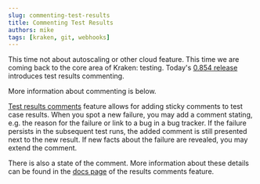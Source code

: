 ```yaml
---
slug: commenting-test-results
title: Commenting Test Results
authors: mike
tags: [kraken, git, webhooks]
---
```





This time not about autoscaling or other cloud feature. This time we
are coming back to the core area of Kraken: testing. Today's [0.854
release](https://github.com/Kraken-CI/kraken/releases/tag/v0.854)
introduces test results commenting.

More information about commenting is below.

<!--truncate-->

[Test results comments](/docs/test-results-basics#comments) feature allows
for adding sticky comments to test case results. When you spot a new
failure, you may add a comment stating, e.g. the reason for the failure
or link to a bug in a bug tracker. If the failure persists in the
subsequent test runs, the added comment is still presented next to
the new result. If new facts about the failure are revealed, you may
extend the comment.

There is also a state of the comment. More information about these
details can be found in the [docs page](/docs/test-results-basics#comments)
of the results comments feature.